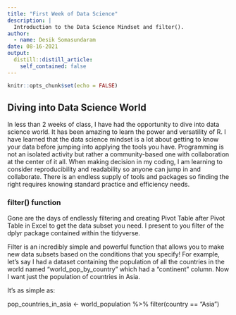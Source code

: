 ```yaml
---
title: "First Week of Data Science"
description: |
  Introduction to the Data Science Mindset and filter().
author:
  - name: Desik Somasundaram
date: 08-16-2021
output:
  distill::distill_article:
    self_contained: false
---
```



```r
knitr::opts_chunk$set(echo = FALSE)
```

## Diving into Data Science World

In less than 2 weeks of class, I have had the opportunity to dive into data science world. It has been amazing to learn the power and versatility of R. I have learned that the data science mindset is a lot about getting to know your data before jumping into applying the tools you have. Programming is not an isolated activity but rather a community-based one with collaboration at the center of it all.
When making decision in my coding, I am learning to consider reproducibility and readability so anyone can jump in and collaborate. There is an endless supply of tools and packages so finding the right requires knowing standard practice and efficiency needs.  


### filter() function
Gone are the days of endlessly filtering and creating Pivot Table after Pivot Table in Excel to get the data subset you need. I present to you filter of the dplyr package contained within the tidyverse. 

Filter is an incredibly simple and powerful function that allows you to make new data subsets based on the conditions that you specify!
For example, let's say I had a dataset containing the population of all the countries in the world named "world_pop_by_country" which had a "continent" column. Now I want just the population of countries in Asia.

It's as simple as:

pop_countries_in_asia <- world_population %>% 
                          filter(country == "Asia")






